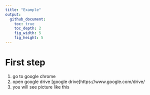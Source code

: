 ```yaml
---
title: "Example"
output:
  github_document:
    toc: true
    toc_depth: 2
    fig_width: 5
    fig_height: 5
---
```

# First step #
1. go to google chrome
2. open google drive [google drive]https://www.google.com/drive/
3. you will see picture like this
